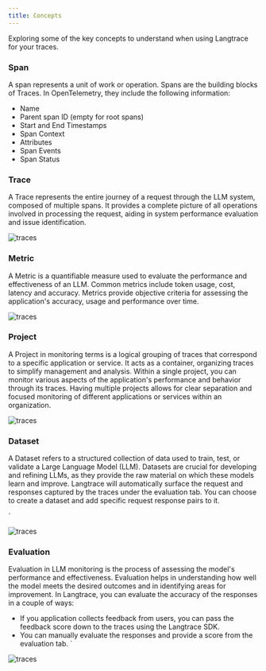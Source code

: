 ```yaml
---
title: Concepts
---
```


Exploring some of the key concepts to understand when using Langtrace for your traces.

### Span

A span represents a unit of work or operation. Spans are the building blocks of Traces. In OpenTelemetry, they include the following information:

- Name
- Parent span ID (empty for root spans)
- Start and End Timestamps
- Span Context
- Attributes
- Span Events
- Span Status

### Trace

A Trace represents the entire journey of a request through the LLM system, composed of multiple spans. It provides a complete picture of all operations involved in processing the request, aiding in system performance evaluation and issue identification.

![traces](/images/trace.png)

### Metric

A Metric is a quantifiable measure used to evaluate the performance and effectiveness of an LLM. Common metrics include token usage, cost, latency and accuracy. Metrics provide objective criteria for assessing the application's accuracy, usage and performance over time.

![traces](/images/metrics.png)

### Project

A Project in monitoring terms is a logical grouping of traces that correspond to a specific application or service. It acts as a container, organizing traces to simplify management and analysis. Within a single project, you can monitor various aspects of the application's performance and behavior through its traces. Having multiple projects allows for clear separation and focused monitoring of different applications or services within an organization.

![traces](/images/SCR-20240402-lwkd-2.png)

### Dataset

A Dataset refers to a structured collection of data used to train, test, or validate a Large Language Model (LLM). Datasets are crucial for developing and refining LLMs, as they provide the raw material on which these models learn and improve. Langtrace will automatically surface the request and responses captured by the traces under the evaluation tab. You can choose to create a dataset and add specific request response pairs to it.

`  

![traces](/images/dataset.png)

### Evaluation

Evaluation in LLM monitoring is the process of assessing the model's performance and effectiveness. Evaluation helps in understanding how well the model meets the desired outcomes and in identifying areas for improvement.
In Langtrace, you can evaluate the accuracy of the responses in a couple of ways:
- If you application collects feedback from users, you can pass the feedback score down to the traces using the Langtrace SDK.
- You can manually evaluate the responses and provide a score from the evaluation tab.
`

![traces](/images/evaluation.png)
